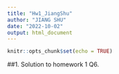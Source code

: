 ```yaml
---
title: "Hw1_JiangShu"
author: "JIANG SHU"
date: "2022-10-02"
output: html_document
---
```


```r
knitr::opts_chunk$set(echo = TRUE)
```

##1. Solution to homework 1 Q6.

